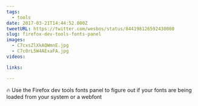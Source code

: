 ```yaml
---
tags:
  - tools
date: 2017-03-21T14:44:52.000Z
tweetURL: https://twitter.com/wesbos/status/844198126592430080
slug: firefox-dev-tools-fonts-panel
images:
  - C7cxsZlXkAQWmnE.jpg
  - C7c0rL5W4AExaFA.jpg
videos:

links:

---
```

🔥 Use the Firefox dev tools fonts panel to figure out if your fonts are being loaded from your system or a webfont
